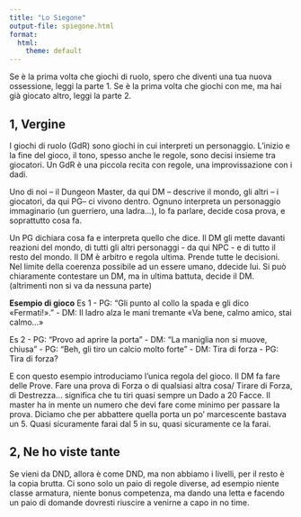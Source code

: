 ```yaml
---
title: "Lo Siegone"
output-file: spiegone.html
format:
  html:
    theme: default
---
```


Se è la prima volta che giochi di ruolo, spero che diventi una tua nuova ossessione, leggi la parte 1. 
Se è la prima volta che giochi con me, ma hai già giocato altro, leggi la parte 2. 

## 1, Vergine

I giochi di ruolo (GdR) sono giochi in cui interpreti un personaggio. L'inizio e la fine del gioco, il tono, spesso anche le regole, sono decisi insieme tra giocatori. Un GdR è una piccola recita con regole, una improvissazione con i dadi.

Uno di noi – il Dungeon Master, da qui DM – descrive il mondo, gli altri – i giocatori, da qui PG– ci vivono dentro. Ognuno interpreta un personaggio immaginario (un guerriero, una ladra…), lo fa parlare, decide cosa prova, e soprattutto cosa fa.

Un PG dichiara cosa fa e interpreta quello che dice. 
Il DM gli mette davanti reazioni del mondo, di tutti gli altri personaggi - da qui NPC - e di tutto il resto del mondo. Il DM è arbitro e regola ultima. Prende tutte le decisioni. Nel limite della coerenza possibile ad un essere umano, ddecide lui. Si può chiaramente contestare un DM, ma in ultima battuta, decide il DM. (altrimenti non si va da nessuna parte)

**Esempio di gioco**
Es 1
- PG: “Gli punto al collo la spada e gli dico «Fermati!».” 
- DM: Il ladro alza le mani tremante «Va bene, calmo amico, stai calmo...»

Es 2
- PG: "Provo ad aprire la porta"
- DM: "La maniglia non si muove, chiusa"
- PG: "Beh, gli tiro un calcio molto forte"
- DM: Tira di forza 
- PG: Tira di forza?

E con questo esempio introduciamo l'unica regola del gioco. Il DM fa fare delle Prove. Fare una prova di Forza o di qualsiasi altra cosa/ Tirare di Forza, di Destrezza... significa che tu tiri quasi sempre un Dado a 20 Facce. Il master ha in mente un numero che devi fare come minimo per passare la prova. Diciamo che per abbattere quella porta un po' marcescente bastava un 5. Quasi sicuramente farai dal 5 in su, quasi sicuramente ce la farai.

## 2, Ne ho viste tante 

Se vieni da DND, allora è come DND, ma non abbiamo i livelli, per il resto è la copia brutta. Ci sono solo un paio di regole diverse, ad esempio niente classe armatura, niente bonus competenza, ma dando una letta e facendo un paio di domande dovresti riuscire a venirne a capo in no time. 
